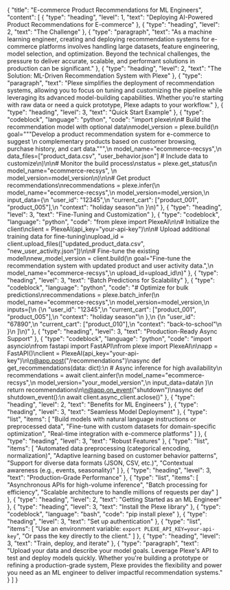 {
  "title": "E-commerce Product Recommendations for ML Engineers",
  "content": [
    {
      "type": "heading",
      "level": 1,
      "text": "Deploying AI-Powered Product Recommendations for E-commerce"
    },
    {
      "type": "heading",
      "level": 2,
      "text": "The Challenge"
    },
    {
      "type": "paragraph",
      "text": "As a machine learning engineer, creating and deploying recommendation systems for e-commerce platforms involves handling large datasets, feature engineering, model selection, and optimization. Beyond the technical challenges, the pressure to deliver accurate, scalable, and performant solutions in production can be significant."
    },
    {
      "type": "heading",
      "level": 2,
      "text": "The Solution: ML-Driven Recommendation System with Plexe"
    },
    {
      "type": "paragraph",
      "text": "Plexe simplifies the deployment of recommendation systems, allowing you to focus on tuning and customizing the pipeline while leveraging its advanced model-building capabilities. Whether you're starting with raw data or need a quick prototype, Plexe adapts to your workflow."
    },
    {
      "type": "heading",
      "level": 3,
      "text": "Quick Start Example"
    },
    {
      "type": "codeblock",
      "language": "python",
      "code": "import plexe\n\n# Build the recommendation model with optional data\nmodel_version = plexe.build(\n    goal=\"\"\"Develop a product recommendation system for e-commerce to suggest \n    complementary products based on customer browsing, purchase history, and cart data.\"\"\",\n    model_name=\"ecommerce-recsys\",\n    data_files=[\"product_data.csv\", \"user_behavior.json\"]  # Include data to customize\n)\n\n# Monitor the build process\nstatus = plexe.get_status(\n    model_name=\"ecommerce-recsys\", \n    model_version=model_version\n)\n\n# Get product recommendations\nrecommendations = plexe.infer(\n    model_name=\"ecommerce-recsys\",\n    model_version=model_version,\n    input_data={\n        \"user_id\": \"12345\",\n        \"current_cart\": [\"product_001\", \"product_005\"],\n        \"context\": \"holiday season\"\n    }\n)"
    },
    {
      "type": "heading",
      "level": 3,
      "text": "Fine-Tuning and Customization"
    },
    {
      "type": "codeblock",
      "language": "python",
      "code": "from plexe import PlexeAI\n\n# Initialize the client\nclient = PlexeAI(api_key=\"your-api-key\")\n\n# Upload additional training data for fine-tuning\nupload_id = client.upload_files([\"updated_product_data.csv\", \"new_user_activity.json\"])\n\n# Fine-tune the existing model\nnew_model_version = client.build(\n    goal=\"Fine-tune the recommendation system with updated product and user activity data.\",\n    model_name=\"ecommerce-recsys\",\n    upload_id=upload_id\n)"
    },
    {
      "type": "heading",
      "level": 3,
      "text": "Batch Predictions for Scalability"
    },
    {
      "type": "codeblock",
      "language": "python",
      "code": "# Optimize for bulk predictions\nrecommendations = plexe.batch_infer(\n    model_name=\"ecommerce-recsys\",\n    model_version=model_version,\n    inputs=[\n        {\n            \"user_id\": \"12345\",\n            \"current_cart\": [\"product_001\", \"product_005\"],\n            \"context\": \"holiday season\"\n        },\n        {\n            \"user_id\": \"67890\",\n            \"current_cart\": [\"product_010\"],\n            \"context\": \"back-to-school\"\n        }\n    ]\n)"
    },
    {
      "type": "heading",
      "level": 3,
      "text": "Production-Ready Async Support"
    },
    {
      "type": "codeblock",
      "language": "python",
      "code": "import asyncio\nfrom fastapi import FastAPI\nfrom plexe import PlexeAI\n\napp = FastAPI()\nclient = PlexeAI(api_key=\"your-api-key\")\n\n@app.post(\"/recommendations\")\nasync def get_recommendations(data: dict):\n    # Async inference for high availability\n    recommendations = await client.ainfer(\n        model_name=\"ecommerce-recsys\",\n        model_version=\"your_model_version\",\n        input_data=data\n    )\n    return recommendations\n\n@app.on_event(\"shutdown\")\nasync def shutdown_event():\n    await client.async_client.aclose()"
    },
    {
      "type": "heading",
      "level": 2,
      "text": "Benefits for ML Engineers"
    },
    {
      "type": "heading",
      "level": 3,
      "text": "Seamless Model Deployment"
    },
    {
      "type": "list",
      "items": [
        "Build models with natural language instructions or preprocessed data",
        "Fine-tune with custom datasets for domain-specific optimization",
        "Real-time integration with e-commerce platforms"
      ]
    },
    {
      "type": "heading",
      "level": 3,
      "text": "Robust Features"
    },
    {
      "type": "list",
      "items": [
        "Automated data preprocessing (categorical encoding, normalization)",
        "Adaptive learning based on customer behavior patterns",
        "Support for diverse data formats (JSON, CSV, etc.)",
        "Contextual awareness (e.g., events, seasonality)"
      ]
    },
    {
      "type": "heading",
      "level": 3,
      "text": "Production-Grade Performance"
    },
    {
      "type": "list",
      "items": [
        "Asynchronous APIs for high-volume inference",
        "Batch processing for efficiency",
        "Scalable architecture to handle millions of requests per day"
      ]
    },
    {
      "type": "heading",
      "level": 2,
      "text": "Getting Started as an ML Engineer"
    },
    {
      "type": "heading",
      "level": 3,
      "text": "Install the Plexe library"
    },
    {
      "type": "codeblock",
      "language": "bash",
      "code": "pip install plexe"
    },
    {
      "type": "heading",
      "level": 3,
      "text": "Set up authentication"
    },
    {
      "type": "list",
      "items": [
        "Use an environment variable: `export PLEXE_API_KEY=your-api-key`",
        "Or pass the key directly to the client."
      ]
    },
    {
      "type": "heading",
      "level": 3,
      "text": "Train, deploy, and iterate"
    },
    {
      "type": "paragraph",
      "text": "Upload your data and describe your model goals. Leverage Plexe's API to test and deploy models quickly. Whether you're building a prototype or refining a production-grade system, Plexe provides the flexibility and power you need as an ML engineer to deliver impactful recommendation systems."
    }
  ]
}
